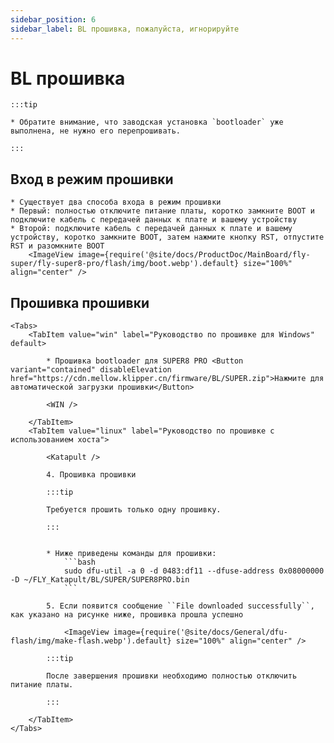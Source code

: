 ```yaml
---
sidebar_position: 6
sidebar_label: BL прошивка, пожалуйста, игнорируйте
---
```









# BL прошивка

    :::tip

    * Обратите внимание, что заводская установка `bootloader` уже выполнена, не нужно его перепрошивать.

    :::
## Вход в режим прошивки


    * Существует два способа входа в режим прошивки
    * Первый: полностью отключите питание платы, коротко замкните BOOT и подключите кабель с передачей данных к плате и вашему устройству
    * Второй: подключите кабель с передачей данных к плате и вашему устройству, коротко замкните BOOT, затем нажмите кнопку RST, отпустите RST и разомкните BOOT
        <ImageView image={require('@site/docs/ProductDoc/MainBoard/fly-super/fly-super8-pro/flash/img/boot.webp').default} size="100%" align="center" />

## Прошивка прошивки
    <Tabs>
        <TabItem value="win" label="Руководство по прошивке для Windows" default>

            * Прошивка bootloader для SUPER8 PRO <Button variant="contained" disableElevation href="https://cdn.mellow.klipper.cn/firmware/BL/SUPER.zip">Нажмите для автоматической загрузки прошивки</Button>

            <WIN />
            
        </TabItem>
        <TabItem value="linux" label="Руководство по прошивке с использованием хоста">
            
            <Katapult />

            4. Прошивка прошивки

            :::tip

            Требуется прошить только одну прошивку.

            :::


            * Ниже приведены команды для прошивки:
                ```bash
                sudo dfu-util -a 0 -d 0483:df11 --dfuse-address 0x08000000 -D ~/FLY_Katapult/BL/SUPER/SUPER8PRO.bin
                ```

            5. Если появится сообщение ``File downloaded successfully``, как указано на рисунке ниже, прошивка прошла успешно

                <ImageView image={require('@site/docs/General/dfu-flash/img/make-flash.webp').default} size="100%" align="center" />

            :::tip

            После завершения прошивки необходимо полностью отключить питание платы.

            :::

        </TabItem>
    </Tabs>